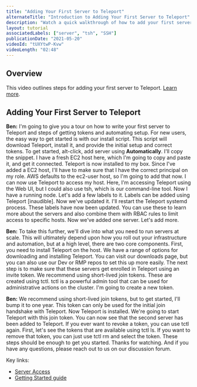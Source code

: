 ```yaml
---
title: "Adding Your First Server to Teleport"
alternateTitle: "Introduction to Adding Your First Server to Teleport"
description: "Watch a quick walkthrough of how to add your first server to Teleport."
layout: tutorial
associatedLabels: ["server", "tsh", "SSH"]
publicationDate: "2021-05-20"
videoId: "tUXYtwP-Kvw"
videoLength: "02:48"
---
```


## Overview

This video outlines steps for adding your first server to Teleport. [Learn more](/docs/server-access/getting-started/).

## Adding Your First Server to Teleport

**Ben:** I'm going to give you a tour on how to write your first server to Teleport and steps of getting tokens and automating setup. For new users, the easy way to get started is with our install script. This script will download Teleport, install it, and provide the initial setup and correct tokens. To get started, alt-click, add server using **Automatically**. I'll copy the snippet. I have a fresh EC2 host here, which I'm going to copy and paste it, and get it connected. Teleport is now installed to my box. Since I've added a EC2 host, I'll have to make sure that I have the correct principal on my role. AWS defaults to the ec2-user host, so I'm going to add that now. I can now use Teleport to access my host. Here, I'm accessing Teleport using the Web UI, but I could also use tsh, which is our command-line tool. Now I have a running node. Let's add a few labels to it. Labels can be added using Teleport [inaudible]. Now we've updated it. I'll restart the Teleport systemd process. These labels have now been updated. You can use these to learn more about the servers and also combine them with RBAC rules to limit access to specific hosts. Now we've added one server. Let's add more.

**Ben:** To take this further, we'll dive into what you need to run servers at scale. This will ultimately depend upon how you roll out your infrastructure and automation, but at a high level, there are two core components. First, you need to install Teleport on the host. We have a range of options for downloading and installing Teleport. You can visit our downloads page, but you can also use our Dev or RMP repos to set this up more easily. The next step is to make sure that these servers get enrolled in Teleport using an invite token. We recommend using short-lived join tokens. These are created using tctl. tctl is a powerful admin tool that can be used for administrative actions on the cluster. I'm going to create a new token.

**Ben:** We recommend using short-lived join tokens, but to get started, I'll bump it to one year. This token can only be used for the initial join handshake with Teleport. Now Teleport is installed. We're going to start Teleport with this join token. You can now see that the second server has been added to Teleport. If you ever want to revoke a token, you can use tctl again. First, let's see the tokens that are available using tctl ls. If you want to remove that token, you can just use tctl rm and select the token. These steps should be enough to get you started. Thanks for watching. And if you have any questions, please reach out to us on our discussion forum.

Key links:

- [Server Access](/docs/server-access/introduction/)
- [Getting Started guide](/docs/server-access/getting-started/)
